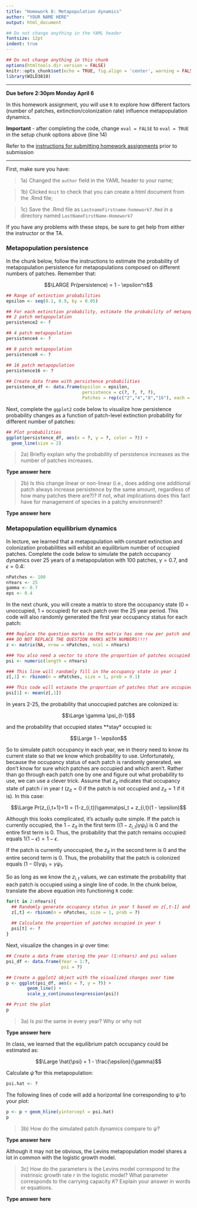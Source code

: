 ```yaml
---
title: "Homework 8: Metapopulation dynamics"
author: "YOUR NAME HERE"
output: html_document

## Do not change anything in the YAML header
fontsize: 12pt
indent: true
---
```


```r
## Do not change anything in this chunk
options(htmltools.dir.version = FALSE)
knitr::opts_chunk$set(echo = TRUE, fig.align = 'center', warning = FALSE, message = FALSE, eval = FALSE)
library(WILD3810)
```

***
**Due before 2:30pm Monday April 6**

In this homework assignment, you will use `R` to explore how different factors (number of patches, extinction/colonization rate) influence metapopulation dynamics. 

**Important** - after completing the code, change `eval = FALSE` to `eval = TRUE` in the setup chunk options above (line 14)

Refer to the [instructions for submitting homework assignments](https://rushinglab.github.io/WILD3810/articles/homework.html) prior to submission

***


First, make sure you have:

> 1a) Changed the `author` field in the YAML header to your name;

> 1b) Clicked `Knit` to check that you can create a html document from the .Rmd file;

> 1c) Save the .Rmd file as `LastnameFirstname-homework7.Rmd` in a directory named `LastNameFirstName-Homework7`

If you have any problems with these steps, be sure to get help from either the instructor or the TA.

### Metapopulation persistence

In the chunk below, follow the instructions to estimate the probability of metapopulation persistence for metapopulations composed on different numbers of patches. Remember that:

$$\LARGE Pr(persistence) = 1 - \epsilon^n$$

```r
## Range of extinction probabilities
epsilon <- seq(0.1, 0.9, by = 0.05)

## For each extinction probability, estimate the probability of metapopulaiton persistence for:
## 2 patch metapopulation
persistence2 <- ?

## 4 patch metapopulation
persistence4 <- ?

## 8 patch metapopulation
persistence8 <- ?

## 16 patch metapopulation
persistence16 <- ?
  
## Create data frame with persistence probabilities
persistence_df <- data.frame(epsilon = epsilon,
                             persistence = c(?, ?, ?, ?),
                             Patches = rep(c("2","4","8","16"), each = length(epsilon)))
```

Next, complete the `ggplot2` code below to visualize how persistence probability changes as a function of patch-level extinction probability for different number of patches:

```r
## Plot probabilities
ggplot(persistence_df, aes(x = ?, y = ?, color = ?)) +
  geom_line(size = 2)
```

> 2a) Briefly explain why the probability of persistence increases as the number of patches increases. 

**Type answer here**

> 2b) Is this change linear or non-linear (i.e., does adding one additional patch always increase persistence by the same amount, regardless of how many patches there are?)? If not, what implications does this fact have for management of species in a patchy environment? 

**Type answer here**

### Metapopulation equilibrium dynamics

In lecture, we learned that a metapopulation with constant extinction and colonization probabilities will exhibit an equilibrium number of occupied patches. Complete the code below to simulate the patch occupancy dynamics over 25 years of a metapopulation with 100 patches, $\gamma = 0.7$, and $\epsilon = 0.4$:

```r
nPatches <- 100
nYears <- 25
gamma <- 0.7
eps <- 0.4
```

In the next chunk, you will create a matrix to store the occupancy state (0 = unoccupied, 1 = occupied) for each patch over the 25 year period. This code will also randomly generated the first year occupancy status for each patch:

```r
### Replace the question marks so the matrix has one row per patch and one column per year
### DO NOT REPLACE THE QUESTION MARKS WITH NUMBERS!!!!
z <- matrix(NA, nrow = nPatches, ncol = nYears)

### You also need a vector to store the proportion of patches occupied in each year
psi <- numeric(length = nYears)

### This line will randomly fill in the occupancy state in year 1
z[,1] <- rbinom(n = nPatches, size = 1, prob = 0.1)

### This code will estimate the proportion of patches that are occupied in year 1
psi[1] <- mean(z[,1])
```

In years 2-25, the probability that unoccupied patches are colonized is:

$$\Large \gamma \psi_{t-1}$$

and the probability that occupied states **stay* occupied is:

$$\Large 1 - \epsilon$$

So to simulate patch occupancy in each year, we in theory need to know its current state so that we know which probability to use. Unfortunately, because the occupancy status of each patch is randomly generated, we don't know for sure which patches are occupied and which aren't. Rather than go through each patch one by one and figure out what probability to use, we can use a clever trick. Assume that $z_{it}$ indicates that occupancy state of patch $i$ in year $t$ ($z_{it} = 0$ if the patch is not occupied and $z_{it} = 1$ if it is). In this case: 

$$\Large Pr(z_{i,t+1}=1) = (1-z_{i,t})\gamma\psi_t + z_{i,t}(1 - \epsilon)$$

Although this looks complicated, it's actually quite simple. If the patch is currently occupied, the $1- z_{it}$ in the first term ($(1-z_{i,t})\gamma\psi_t$) is 0 and the entire first term is 0. Thus, the probability that the patch remains occupied equals $1(1 - \epsilon) = 1 - \epsilon$. 

If the patch is currently unoccupied, the $z_{it}$ in the second term is 0 and the entire second term is 0. Thus, the probability that the patch is colonized equals $(1-0)\gamma\psi_t = \gamma\psi_t$. 

So as long as we know the $z_{i,t}$ values, we can estimate the probability that each patch is occupied using a single line of code. In the chunk below, translate the above equation into functioning `R` code:

```r
for(t in 2:nYears){
  ## Randomly generate occupancy status in year t based on z[,t-1] and psi[t-1]
  z[,t] <- rbinom(n = nPatches, size = 1, prob = ?)
  
  ## Calculate the proportion of patches occupied in year t
  psi[t] <- ?
}
```

Next, visualize the changes in $\psi$ over time:

```r
## Create a data frame storing the year (1:nYears) and psi values
psi_df <- data.frame(Year = 1:?,
                     psi = ?)

## Create a ggplot2 object with the visualized changes over time
p <- ggplot(psi_df, aes(x = ?, y = ?)) +
        geom_line() +
        scale_y_continuous(expression(psi))

## Print the plot
p
```

> 3a) Is $psi$ the same in every year? Why or why not

**Type answer here**

In class, we learned that the equilibrium patch occupancy could be estimated as:

$$\Large \hat{\psi} = 1 - \frac{\epsilon}{\gamma}$$

Calculate $\hat{\psi}$ for this metapopulation:

```r
psi.hat <- ?
```

The following lines of code will add a horizontal line corresponding to $\hat{\psi}$ to your plot:

```r
p <- p + geom_hline(yintercept = psi.hat)
p
```

> 3b) How do the simulated patch dynamics compare to $\hat{\psi}$? 

**Type answer here**

Although it may not be obvious, the Levins metapopulation model shares a lot in common with the logistic growth model. 

> 3c) How do the parameters is the Levins model correspond to the instrinsic growth rate $r$ in the logistic model? What parameter corresponds to the carrying capacity $K$? Explain your answer in words or equations. 

**Type answer here**
